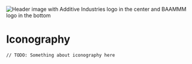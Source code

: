 
<Meta title="Design system/4. Iconography" />

<p>
	<img
		src="https://i.gyazo.com/afd3945f36445ebb977d4f48e21e08a9.png"
		alt="Header image with Additive Industries logo in the center and BAAMMM logo in the bottom"
	/>
</p>

# Iconography

`// TODO: Something about iconography here`
